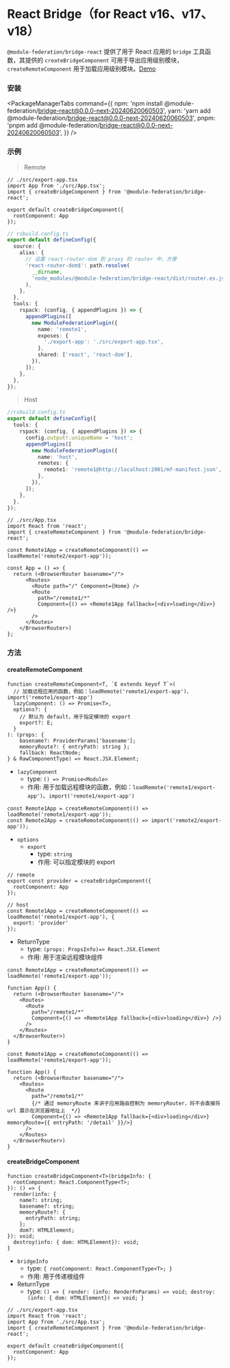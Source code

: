 # React Bridge（for React v16、v17、v18）

`@module-federation/bridge-react` 提供了用于 React 应用的 `bridge` 工具函数，其提供的 `createBridgeComponent` 可用于导出应用级别模块，`createRemoteComponent` 用于加载应用级别模块。[Demo](https://github.com/module-federation/core/blob/6756c9142d0bf41262a26fe30e3c39d7957cfa58/apps/router-demo)



### 安装


<PackageManagerTabs
  command={{
    npm: 'npm install @module-federation/bridge-react@0.0.0-next-20240620060503',
    yarn: 'yarn add @module-federation/bridge-react@0.0.0-next-20240620060503',
    pnpm: 'pnpm add @module-federation/bridge-react@0.0.0-next-20240620060503',
  }}
/>


### 示例

> Remote

```tsx
// ./src/export-app.tsx
import App from './src/App.tsx';
import { createBridgeComponent } from '@module-federation/bridge-react';

export default createBridgeComponent({
  rootComponent: App
});
```

```ts
// rsbuild.config.ts
export default defineConfig({
  source: {
    alias: {
      // 设置 react-router-dom 到 proxy 的 router 中，方便
      'react-router-dom$': path.resolve(
        __dirname,
        'node_modules/@module-federation/bridge-react/dist/router.es.js',
      ),
    },
  },
  tools: {
    rspack: (config, { appendPlugins }) => {
      appendPlugins([
        new ModuleFederationPlugin({
          name: 'remote1',
          exposes: {
            './export-app': './src/export-app.tsx',
          },
          shared: ['react', 'react-dom'],
        }),
      ]);
    },
  },
});
```

> Host

```ts
//rsbuild.config.ts
export default defineConfig({
  tools: {
    rspack: (config, { appendPlugins }) => {
      config.output!.uniqueName = 'host';
      appendPlugins([
        new ModuleFederationPlugin({
          name: 'host',
          remotes: {
            remote1: 'remote1@http://localhost:2001/mf-manifest.json',
          },
        }),
      ]);
    },
  },
});
```

```tsx
// ./src/App.tsx
import React from 'react';
import { createRemoteComponent } from '@module-federation/bridge-react';

const Remote1App = createRemoteComponent(() => loadRemote('remote2/export-app'));

const App = () => {
  return (<BrowserRouter basename="/">
      <Routes>
        <Route path="/" Component={Home} />
        <Route
          path="/remote1/*"
          Component={() => <Remote1App fallback={<div>loading</div>} />}
        />
      </Routes>
    </BrowserRouter>)
};
```

### 方法

#### createRemoteComponent

```tsx
function createRemoteComponent<T, `E extends keyof T`>(
  // 加载远程应用的函数，例如：loadRemote('remote1/export-app')、import('remote1/export-app')
  lazyComponent: () => Promise<T>,
  options?: {
    // 默认为 default，用于指定模块的 export
    export?: E;
  }
): (props: {
    basename?: ProviderParams['basename'];
    memoryRoute?: { entryPath: string };
    fallback: ReactNode;
} & RawComponentType) => React.JSX.Element;
```

* `lazyComponent`
  * type: `() => Promise<Module>`
  * 作用: 用于加载远程模块的函数，例如：`loadRemote('remote1/export-app')`、`import('remote1/export-app')`

```tsx
const Remote1App = createRemoteComponent(() => loadRemote('remote1/export-app'));
const Remote2App = createRemoteComponent(() => import('remote2/export-app'));
```

* `options`
  * `export`
    * type: `string`
    * 作用: 可以指定模块的 export
```tsx
// remote
export const provider = createBridgeComponent({
  rootComponent: App
});

// host
const Remote1App = createRemoteComponent(() => loadRemote('remote1/export-app'), {
  export: 'provider'
});
```

* ReturnType
  * type: `(props: PropsInfo)=> React.JSX.Element`
  * 作用: 用于渲染远程模块组件

```tsx
const Remote1App = createRemoteComponent(() => loadRemote('remote1/export-app'));

function App() {
  return (<BrowserRouter basename="/">
    <Routes>
      <Route
        path="/remote1/*"
        Component={() => <Remote1App fallback={<div>loading</div>} />}
      />
    </Routes>
  </BrowserRouter>)
}
```

```tsx
const Remote1App = createRemoteComponent(() => loadRemote('remote1/export-app'));

function App() {
  return (<BrowserRouter basename="/">
    <Routes>
      <Route
        path="/remote1/*"
        {/* 通过 memoryRoute 来讲子应用路由控制为 memoryRouter，将不会直接将 url 展示在浏览器地址上  */}
        Component={() => <Remote1App fallback={<div>loading</div>} memoryRoute={{ entryPath: '/detail' }}/>}
      />
    </Routes>
  </BrowserRouter>)
}
```

#### createBridgeComponent

```tsx
function createBridgeComponent<T>(bridgeInfo: {
  rootComponent: React.ComponentType<T>;
}): () => {
  render(info: {
    name?: string;
    basename?: string;
    memoryRoute?: {
      entryPath: string;
    };
    dom?: HTMLElement;
}): void;
  destroy(info: { dom: HTMLElement}): void;
}
```

* `bridgeInfo`
  * type: `{ rootComponent: React.ComponentType<T>; }`
  * 作用: 用于传递根组件
* ReturnType
  * type: `() => { render: (info: RenderFnParams) => void; destroy: (info: { dom: HTMLElement}) => void; }`

```tsx
// ./src/export-app.tsx
import React from 'react';
import App from './src/App.tsx';
import { createRemoteComponent } from '@module-federation/bridge-react';

export default createBridgeComponent({
  rootComponent: App
});
```


